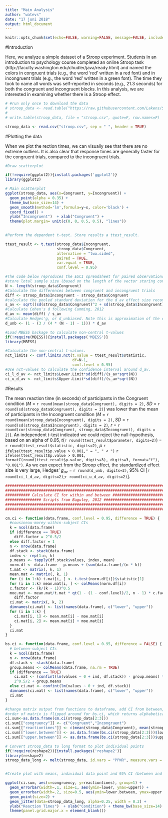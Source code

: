 ```yaml
---
title: "Main Analysis"
author: "watevs"
date: "17 juni 2018"
output: html_document
---
```


```r
knitr::opts_chunk$set(echo=FALSE, warning=FALSE, message=FALSE, include=TRUE)
```

#Introduction

Here, we analyze a simple dataset of a Stroop experiment. Students in an introduction to psychology course completed an online Stroop task (http://faculty.washington.edu/chudler/java/ready.html) and named the colors in congruent trials (e.g., the word 'red' written in a red font) and in incongruent trials (e.g., the word 'red' written in a green font). The time they took to name all words was self-reported in seconds (e.g., 21.3 seconds) for both the congruent and incongruent blocks. In this analysis, we are interested in examining whether there is a Stroop effect. 

```r
# #run only once to download the data
# stroop_data <- read.table("https://raw.githubusercontent.com/Lakens/Stroop/master/stroop.txt", sep = "\t", header = TRUE)
# 
# write.table(stroop_data, file = "stroop.csv", quote=F, row.names=F)

stroop_data <- read.csv("stroop.csv", sep = " ", header = TRUE)

```

#Plotting the data

When we plot the rection times, we can visually see that there are no extreme outliers. It is also clear that response times are generally faster for the congruent trials, compared to the incongruent trials. 

```r
#Draw scatterplot

if(!require(ggplot2)){install.packages('ggplot2')}
library(ggplot2)

# Main scatterplot
ggplot(stroop_data, aes(x=Congruent, y=Incongruent)) + 
  geom_point(alpha = 0.35) +
  theme_bw(base_size=14) +
  geom_smooth(method='lm',formula=y~x, color='black') + 
  coord_fixed() + 
  ylab("Incongruent")  + xlab("Congruent") +
  theme(plot.margin= unit(c(0, 0, 0.5, 0.5), "lines"))
  

```

```r
#Perform the dependent t-test. Store results a ttest_result.

ttest_result <- t.test(stroop_data$Incongruent, 
                       stroop_data$Congruent, 
                       alternative = "two.sided", 
                       paired = TRUE, 
                       var.equal = TRUE, 
                       conf.level = 0.95)

#The code below reproduces the ESCI spreadsheet for paired observations by Cumming (2012).
#store lotal sample size (based on the length of the vector storing congruent RT's)
N <- length(stroop_data$Congruent)
#Calculate the differences between congruent and incongruent trials
diff <- stroop_data$Incongruent - stroop_data$Congruent
#calculate the pooled standard deviation for the d_av effect size recommended by Cumming. 
s_av <- sqrt((sd(stroop_data$Congruent)^2 + sd(stroop_data$Incongruent)^2) / 2) 
#Calculate Cohen's d following Cumming, 2012
d_av <- mean(diff) / s_av
#Calculate Hedges'g, or d_unbiased. Note this is approximation of the correction for Hedges'g - ESCI uses a slightly more accurate correction butthe difference is in 5 digits after the decimal.
d_unb <- (1 - (3 / (4 * (N - 1) - 1))) * d_av 

#Load MBESS backage to calculate non-central t-values
if(!require(MBESS)){install.packages('MBESS')}
library(MBESS)

#Calculate the non-central t-values.
nct_limits <- conf.limits.nct(t.value = ttest_result$statistic, 
                              df=N-1, 
                              conf.level = 0.95)
#Use nct-values to calculate the confidence interval around d_av. 
ci_l_d_av <- nct_limits$Lower.Limit*sd(diff)/(s_av*sqrt(N))
ci_u_d_av <- nct_limits$Upper.Limit*sd(diff)/(s_av*sqrt(N))

```

#Results

The mean reaction time (in seconds) of participants in the Congruent condition (*M* = `r round(mean(stroop_data$Congruent), digits = 2)`, *SD* = `r round(sd(stroop_data$Congruent), digits = 2)`)  was lower than the mean of participants in the Incongruent condition (*M* = `r round(mean(stroop_data$Incongruent), digits = 2)`, *SD* = `r round(sd(stroop_data$Incongruent), digits = 2)`, *r* = `r round(cor(stroop_data$Congruent, stroop_data$Incongruent), digits = 2)`). An independent *t*-test indicated we could reject the null-hypothesis, based on an alpha of 0.05, *t*(`r round(ttest_result$parameter, digits=2)`) = `r round(ttest_result$statistic, digits=2)`, *p* `r ifelse(ttest_result$p.value > 0.001," = ", " < ")` `r ifelse(ttest_result$p.value > 0.001, formatC(round(ttest_result$p.value, digits=3), digits=3, format="f"), "0.001")`. As we can expect from the Stroop effect, the standardized effect size is very large, Hedges' *g~av~* = `r round(d_unb, digits=2)`, 95% CI [`r round(ci_l_d_av, digits=2)`;`r round(ci_u_d_av, digits=2)`]. 




```r
#######################################################################
#######################################################################
########### Calculate CI for within and between #######################
################ Scripts from Baguley, 2012 ###########################
#######################################################################
#######################################################################

cm.ci <- function(data.frame, conf.level = 0.95, difference = TRUE) {
  #cousineau-morey within-subject CIs
  k = ncol(data.frame)
  if (difference == TRUE) 
    diff.factor = 2^0.5/2
  else diff.factor = 1
  n <- nrow(data.frame)
  df.stack <- stack(data.frame)
  index <- rep(1:n, k)
  p.means <- tapply(df.stack$values, index, mean)
  norm.df <- data.frame - p.means + (sum(data.frame)/(n * k))
  t.mat <- matrix(, k, 1)
  mean.mat <- matrix(, k, 1)
  for (i in 1:k) t.mat[i, ] <- t.test(norm.df[i])$statistic[1]
  for (i in 1:k) mean.mat[i, ] <- colMeans(norm.df[i])
  c.factor <- (k/(k - 1))^0.5
  moe.mat <- mean.mat/t.mat * qt(1 - (1 - conf.level)/2, n - 1) * c.factor * 
    diff.factor
  ci.mat <- matrix(, k, 2)
  dimnames(ci.mat) <- list(names(data.frame), c("lower", "upper"))
  for (i in 1:k) {
    ci.mat[i, 1] <- mean.mat[i] - moe.mat[i]
    ci.mat[i, 2] <- mean.mat[i] + moe.mat[i]
  }
  ci.mat
}

bs.ci <- function(data.frame, conf.level = 0.95, difference = FALSE) {
  # between-subject CIs
  k = ncol(data.frame)
  n <- nrow(data.frame)
  df.stack <- stack(data.frame)
  group.means <- colMeans(data.frame, na.rm = TRUE)
  if (difference == TRUE) 
    ci.mat <- (confint(lm(values ~ 0 + ind, df.stack)) - group.means) * 
    2^0.5/2 + group.means
  else ci.mat <- confint(lm(values ~ 0 + ind, df.stack))
  dimnames(ci.mat) <- list(names(data.frame), c("lower", "upper"))
  ci.mat
}

#change matrix output from functions to dataframe, add CI from between, add labels and means 
#order of matrix is flipped around for bs.ci, which returns alphabetically ordered rows
ci.sum<-as.data.frame(cm.ci(stroop_data[2:3]))
ci.sum[["congruency"]] <- c("Congruent","Incongruent")
ci.sum[["reactiontimes"]] <- c(mean(stroop_data$Congruent), mean(stroop_data$Incongruent))
ci.sum[["lower.between"]] <- as.data.frame(bs.ci(stroop_data[2:3]))$lower
ci.sum[["upper.between"]] <- as.data.frame(bs.ci(stroop_data[2:3]))$upper

# Convert stroop_data to long format to plot individual points
if(!require(reshape2)){install.packages('reshape2')}
library(reshape2)
stroop_data_long <- melt(stroop_data, id.vars = "PPNR", measure.vars = c("Congruent", "Incongruent"), variable.name = "congruency", value.name = "reactiontimes")


#Create plot with means, individual data point and 95% CI (between and within)

ggplot(ci.sum, aes(x=congruency, y=reactiontimes), group=1) +
  geom_errorbar(width=.1, size=1, aes(ymin=lower, ymax=upper)) +
  geom_errorbar(width=.2, size=0.5, aes(ymin=lower.between, ymax=upper.between)) +
  geom_point(size=2) +
  geom_jitter(data=stroop_data_long, alpha=0.25, width = 0.2) +
  ylab("Reaction Times")  + xlab("Condition") + theme_bw(base_size=14) + 
  theme(panel.grid.major.x = element_blank())
```
